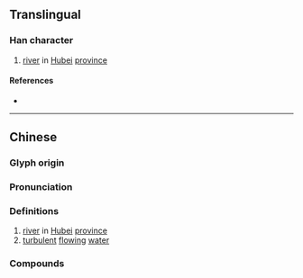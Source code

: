 {{character info/new}}
==Translingual==

===Han character===
{{Han char|rn=85|rad=水|as=13|sn=16|four=36132|canj=EWLV|ids=⿰氵睘}}

# [[river]] in [[Hubei]] [[province]]

====References====
* {{Han ref|kx=0653.290|dkj=18414|dj=1063.230|hdz=31758.010|uh=6FB4|ud=28596|bh=BF4A|bd=48970}}

----

==Chinese==
{{zh-forms}}

===Glyph origin===
{{Han etym}}
{{Han compound|水|睘|ls=psc<!--|ls2=ic|t2=to cycle around-->|c1=s|c2=p|t1=water}}

===Pronunciation===
{{zh-pron
|m=huán
|c=waan4
|mc=y
|oc=y
|cat=n
}}

===Definitions===
{{zh-hanzi}}

# [[river]] in [[Hubei]] [[province]]
# [[turbulent]] [[flowing]] [[water]]

===Compounds===
{{zh-der|澴潭|澴水|澴河}}
